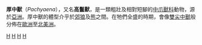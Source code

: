 {{Automatic taxobox
| taxon = Pachyaena
| authority = [[愛德華·德林克·科普|Cope]], 1874
| fossil_range = [[古新世|古新世]]至早[[始新世|始新世]]
| subdivision_ranks = [[種|種]]
| subdivision =
*''P. gigantea''
*''P. intermedia''
*''P. nemegetica''
*''P. ossifraga''
*''P. gracilis''
}}
'''厚中獸'''（''Pachyaena''），又名'''高鬣獸'''，是一類粗壯及相對短腳的[[中爪獸科|中爪獸科]]動物，源於[[亞洲|亞洲]]。厚中獸的體型介乎於[[郊狼|郊狼]]及[[熊|熊]]之間。在牠們全盛的時期，會像[[雙尖中獸|雙尖中獸]]般分佈在[[歐洲|歐洲]]至[[北美洲|北美洲]]。
{{中爪獸目}}
{{Taxonbar|from=Q254141}}

[[Category:厚中獸屬|H]]
[[Category:古新世哺乳類|H]]
[[Category:始新世哺乳類|H]]
[[Category:1874年描述的分类群|H]]